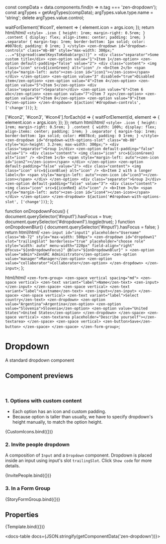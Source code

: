 

const compData = data.components.find(n => n.tag === 'zen-dropdown');
const argTypes = getArgTypes(compData);
argTypes.value.type.name = 'string';
delete argTypes.value.control;

<Meta title="Forms/Dropdown" component="zen-dropdown" argTypes={argTypes} />

  waitForElement('#icon1', element => {
    element.icon = args.icon;
  });
  return html/*html*/ `
    <style>
      .icon {
        height: 1rem;
        margin-right: 0.5rem;
      }
      .content {
        display: flex;
        align-items: center;
        padding: 1rem;
      }
      .separator {
        margin-top: 1rem;
        border-bottom: 1px solid;
        color: #0078cd;
        padding: 0 1rem;
      }
    </style>
    <zen-dropdown
      id="dropdown-controls"
      class="mb-80"
      style="max-width: 300px;"
      ...="${spread(camelKeysToKebab(args))}"
    >
      <div class="separator">Some custom title</div>
      <zen-option value="1">Item 1</zen-option>
      <zen-option default-padding="false" value="2">
        <div class="content">
          <img class="icon" src=${iconGreen} alt="icon" />
          <b>Item 2</b>
          <span style="margin-left: auto"><zen-icon id="icon1"></zen-icon></span>
        </div>
      </zen-option>
      <zen-option value="3" disabled="true">Disabled item</zen-option>
      <zen-option value="4">Item 4</zen-option>
      <zen-option value="5">Item 5</zen-option>
      <div class="separator">Separator</div>
      <zen-option value="6">Item 6 abc</zen-option>
      <zen-option value="7">Item 7 xyz</zen-option>
      <zen-option value="8">Item 8</zen-option>
      <zen-option value="9">Item 9</zen-option>
    </zen-dropdown>
    ${action('#dropdown-controls', ['change'])}
  `;
};

  ['#icon2', '#icon3', '#icon4'].forEach(id => {
    waitForElement(id, element => {
      element.icon = args.icon;
    });
  });
  return html/*html*/ `
    <style>
      .icon {
        height: 1rem;
        margin-right: 0.5rem;
      }
      .content {
        width: 100%;
        display: flex;
        align-items: center;
        padding: 1rem;
      }
      .separator {
        margin-top: 1rem;
        border-bottom: 1px solid;
        color: #0078cd;
        padding: 0 1rem;
      }
    </style>
    <zen-dropdown id="dropdown-with-options-slot" class="mb-80" style="min-height: 3.2rem; max-width: 300px;">
      <div class="separator">Group 1</div>
      <zen-option default-padding="false" value="1">
        <div class="content">
          <img class="icon" src=${iconGreen} alt="icon" />
          <b>Item 1</b>
          <span style="margin-left: auto"><zen-icon id="icon2"></zen-icon></span>
        </div>
      </zen-option>
      <zen-option default-padding="false" value="2">
        <div class="content">
          <img class="icon" src=${iconBlue} alt="icon" />
          <b>Item 2 with a longer label</b>
          <span style="margin-left: auto"><zen-icon id="icon3"></zen-icon></span>
        </div>
      </zen-option>
      <div class="separator">Group 2</div>
      <zen-option default-padding="false" value="3">
        <div class="content">
          <img class="icon" src=${iconRed} alt="icon" />
          <b>Item 3</b>
          <span style="margin-left: auto"><zen-icon id="icon4"></zen-icon></span>
        </div>
      </zen-option>
    </zen-dropdown>
    ${action('#dropdown-with-options-slot', ['change'])}
  `;
};

  function onDropdownFocus() {
    document.querySelector('#input1').hasFocus = true;
    document.querySelector('#dropdown1').toggle(true);
  }
  function onDropdownBlur() {
    document.querySelector('#input1').hasFocus = false;
  }
  return html/*html*/ `<zen-input id="input1" placeholder="Username" class="mb-72" style="max-width: 500px">
    <zen-dropdown
      id="dropdown1"
      slot="trailingSlot"
      borderless="true"
      placeholder="choose role"
      style="width: auto"
      menu-width="220px"
      field-align="right"
      @focus="${onDropdownFocus}"
      @blur="${onDropdownBlur}"
    >
      <zen-option value="admin">ZenGRC Administrator</zen-option>
      <zen-option value="manager">Manager</zen-option>
      <zen-option value="collaborator">Collaborator</zen-option>
    </zen-dropdown>
  </zen-input>`;
};

  html/*html*/ `
    <zen-form-group>
      <zen-space vertical spacing="md">
        <zen-space vertical>
          <zen-text variant="label">Name</zen-text>
          <zen-input></zen-input>
        </zen-space>
        <zen-space vertical>
          <zen-text variant="label">Lastname</zen-text>
          <zen-input></zen-input>
        </zen-space>
        <zen-space vertical>
          <zen-text variant="label">Select country</zen-text>
          <zen-dropdown>
            <zen-option value="Argentina">Argentina</zen-option>
            <zen-option value="Slovenia">Slovenia</zen-option>
            <zen-option value="United States">United States</zen-option>
          </zen-dropdown>
        </zen-space>
        <zen-space vertical>
          <zen-textarea placeholder="Describe yourself"></zen-textarea>
        </zen-space>
        <zen-space vertical>
          <zen-button>Save</zen-button>
        </zen-space>
      </zen-space>
    </zen-form-group>
  `;

# Dropdown

A standard dropdown component

## Component previews

<br />

### 1. Options with custom content

- Each option has an icon and custom padding.
- Because option is taller than usually, we have to specify dropdown's height manually, to match the option height.

<Canvas>
  <Story
    name="button"
    args={{
      ...getDefaultArgs(argTypes),
      icon: faCheck,
    }}
  >
    {CustomIcons.bind({})}
  </Story>
</Canvas>

### 2. Invite people dropdown

A composition of `Input` and a `Dropdown` component. Dropdown is placed inside an input using input's slot `trailingSlot`.
Click `Show code` for more details.

<Canvas>
  <Story name="InvitePeople">{InvitePeople.bind({})}</Story>
</Canvas>

### 3. In a Form Group

<Canvas>
  <Story name="StoryFormGroup">{StoryFormGroup.bind({})}</Story>
</Canvas>

## Properties

<Canvas>
  <Story
    name="default"
    args={{
      ...getDefaultArgs(argTypes),
      value: '2',
      icon: faCheck,
    }}
  >
    {Template.bind({})}
  </Story>
</Canvas>

<ArgsTable story="default" />

<docs-table docs={JSON.stringify(getComponentData('zen-dropdown'))}></docs-table>
